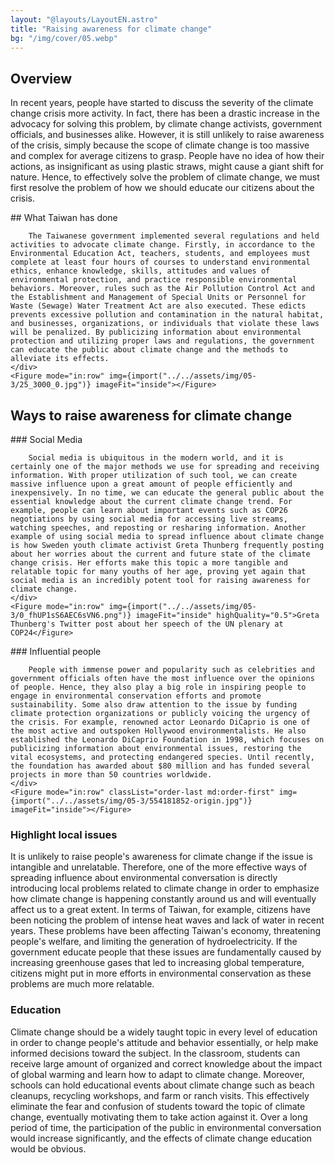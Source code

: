 ```yaml
---
layout: "@layouts/LayoutEN.astro"
title: "Raising awareness for climate change"
bg: "/img/cover/05.webp"
---
```



## Overview

In recent years, people have started to discuss the severity of the climate change crisis more activity. In fact, there has been a drastic increase in the advocacy for solving this problem, by climate change activists, government officials, and businesses alike. However, it is still unlikely to raise awareness of the crisis, simply because the scope of climate change is too massive and complex for average citizens to grasp. People have no idea of how their actions, as insignificant as using plastic straws, might cause a giant shift for nature. Hence, to effectively solve the problem of climate change, we must first resolve the problem of how we should educate our citizens about the crisis.

<Row>
    <div>
        ## What Taiwan has done

        The Taiwanese government implemented several regulations and held activities to advocate climate change. Firstly, in accordance to the Environmental Education Act, teachers, students, and employees must complete at least four hours of courses to understand environmental ethics, enhance knowledge, skills, attitudes and values of environmental protection, and practice responsible environmental behaviors. Moreover, rules such as the Air Pollution Control Act and the Establishment and Management of Special Units or Personnel for Waste (Sewage) Water Treatment Act are also executed. These edicts prevents excessive pollution and contamination in the natural habitat, and businesses, organizations, or individuals that violate these laws will be penalized. By publicizing information about environmental protection and utilizing proper laws and regulations, the government can educate the public about climate change and the methods to alleviate its effects.
    </div>
    <Figure mode="in:row" img={import("../../assets/img/05-3/25_3000_0.jpg")} imageFit="inside"></Figure>
</Row>

## Ways to raise awareness for climate change

<Row>
    <div>
        ### Social Media

        Social media is ubiquitous in the modern world, and it is certainly one of the major methods we use for spreading and receiving information. With proper utilization of such tool, we can create massive influence upon a great amount of people efficiently and inexpensively. In no time, we can educate the general public about the essential knowledge about the current climate change trend. For example, people can learn about important events such as COP26 negotiations by using social media for accessing live streams, watching speeches, and reposting or resharing information. Another example of using social media to spread influence about climate change is how Sweden youth climate activist Greta Thunberg frequently posting about her worries about the current and future state of the climate change crisis. Her efforts make this topic a more tangible and relatable topic for many youths of her age, proving yet again that social media is an incredibly potent tool for raising awareness for climate change. 
    </div>
    <Figure mode="in:row" img={import("../../assets/img/05-3/0_fhUP1sS6AEC6sVN6.png")} imageFit="inside" highQuality="0.5">Greta Thunberg's Twitter post about her speech of the UN plenary at COP24</Figure>
</Row>

<Row>
    <div>
        ### Influential people

        People with immense power and popularity such as celebrities and government officials often have the most influence over the opinions of people. Hence, they also play a big role in inspiring people to engage in environmental conservation efforts and promote sustainability. Some also draw attention to the issue by funding climate protection organizations or publicly voicing the urgency of the crisis. For example, renowned actor Leonardo DiCaprio is one of the most active and outspoken Hollywood environmentalists. He also established the Leonardo DiCaprio Foundation in 1998, which focuses on publicizing information about environmental issues, restoring the vital ecosystems, and protecting endangered species. Until recently, the foundation has awarded about $80 million and has funded several projects in more than 50 countries worldwide.
    </div>
    <Figure mode="in:row" classList="order-last md:order-first" img={import("../../assets/img/05-3/554181852-origin.jpg")} imageFit="inside"></Figure>
</Row>

### Highlight local issues

It is unlikely to raise people's awareness for climate change if the issue is intangible and unrelatable. Therefore, one of the more effective ways of spreading influence about environmental conversation is directly introducing local problems related to climate change in order to emphasize how climate change is happening constantly around us and will eventually affect us to a great extent. In terms of Taiwan, for example, citizens have been noticing the problem of intense heat waves and lack of water in recent years. These problems have been affecting Taiwan's economy, threatening people's welfare, and limiting the generation of hydroelectricity. If the government educate people that these issues are fundamentally caused by increasing greenhouse gases that led to increasing global temperature, citizens might put in more efforts in environmental conservation as these problems are much more relatable.

### Education

Climate change should be a widely taught topic in every level of education in order to change people's attitude and behavior essentially, or help make informed decisions toward the subject. In the classroom, students can receive large amount of organized and correct knowledge about the impact of global warming and learn how to adapt to climate change. Moreover, schools can hold educational events about climate change such as beach cleanups, recycling workshops, and farm or ranch visits. This effectively eliminate the fear and confusion of students toward the topic of climate change, eventually motivating them to take action against it. Over a long period of time, the participation of the public in environmental conversation would increase significantly, and the effects of climate change education would be obvious.

<Row classList="mb-3">
    <Figure mode="in:row" img={import("../../assets/img/05-3/ScreenGrab07.jpg")}></Figure>
    <Figure mode="in:row" img={import("../../assets/img/05-3/download.jpeg")}></Figure>
</Row>
